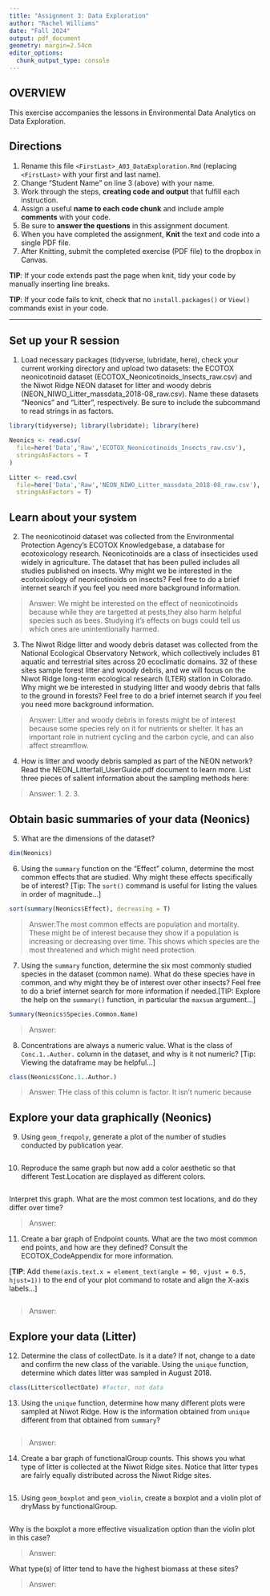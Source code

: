 ```yaml
---
title: "Assignment 3: Data Exploration"
author: "Rachel Williams"
date: "Fall 2024"
output: pdf_document
geometry: margin=2.54cm
editor_options: 
  chunk_output_type: console
---
```


## OVERVIEW

This exercise accompanies the lessons in Environmental Data Analytics on Data Exploration.

## Directions

1.  Rename this file `<FirstLast>_A03_DataExploration.Rmd` (replacing `<FirstLast>` with your first and last name).
2.  Change "Student Name" on line 3 (above) with your name.
3.  Work through the steps, **creating code and output** that fulfill each instruction. 
4.  Assign a useful **name to each code chunk** and include ample **comments** with your code.
5.  Be sure to **answer the questions** in this assignment document.
6.  When you have completed the assignment, **Knit** the text and code into a single PDF file.
7.  After Knitting, submit the completed exercise (PDF file) to the dropbox in Canvas.

**TIP**: If your code extends past the page when knit, tidy your code by manually inserting line breaks.

**TIP**: If your code fails to knit, check that no `install.packages()` or `View()` commands exist in your code. 

---

## Set up your R session

1.  Load necessary packages (tidyverse, lubridate, here), check your current working directory and upload two datasets: the ECOTOX neonicotinoid dataset (ECOTOX_Neonicotinoids_Insects_raw.csv) and the Niwot Ridge NEON dataset for litter and woody debris (NEON_NIWO_Litter_massdata_2018-08_raw.csv). Name these datasets "Neonics" and "Litter", respectively. Be sure to include the subcommand to read strings in as factors.

```r
library(tidyverse); library(lubridate); library(here)

Neonics <- read.csv(
  file=here('Data','Raw','ECOTOX_Neonicotinoids_Insects_raw.csv'),
  stringsAsFactors = T
)

Litter <- read.csv(
  file=here('Data','Raw','NEON_NIWO_Litter_massdata_2018-08_raw.csv'),
  stringsAsFactors = T)

```

## Learn about your system

2.  The neonicotinoid dataset was collected from the Environmental Protection Agency's ECOTOX Knowledgebase, a database for ecotoxicology research. Neonicotinoids are a class of insecticides used widely in agriculture. The dataset that has been pulled includes all studies published on insects. Why might we be interested in the ecotoxicology of neonicotinoids on insects? Feel free to do a brief internet search if you feel you need more background information.

> Answer: We might be interested on the effect of neonicotinoids because while 
they are targetted at pests,they also harm helpful species such as bees. Studying
it's effects on bugs could tell us which ones are unintentionally harmed.

3.  The Niwot Ridge litter and woody debris dataset was collected from the National Ecological Observatory Network, which collectively includes 81 aquatic and terrestrial sites across 20 ecoclimatic domains. 32 of these sites sample forest litter and woody debris, and we will focus on the Niwot Ridge long-term ecological research (LTER) station in Colorado. Why might we be interested in studying litter and woody debris that falls to the ground in forests? Feel free to do a brief internet search if you feel you need more background information.

> Answer: Litter and woody debris in forests might be of interest because some
species rely on it for nutrients or shelter. It has an important role in nutrient
cycling and the carbon cycle, and can also affect streamflow.  

4.  How is litter and woody debris sampled as part of the NEON network? Read the NEON_Litterfall_UserGuide.pdf document to learn more. List three pieces of salient information about the sampling methods here:

> Answer: 
 1.
 2.
 3. 

## Obtain basic summaries of your data (Neonics)

5.  What are the dimensions of the dataset?

```r
dim(Neonics)

```

6.  Using the `summary` function on the "Effect" column, determine the most common effects that are studied. Why might these effects specifically be of interest? [Tip: The `sort()` command is useful for listing the values in order of magnitude...]

```r
sort(summary(Neonics$Effect), decreasing = T)

```

> Answer:The most common effects are population and mortality. These might be 
of interest because they show if a population is increasing or decreasing over 
time. This shows which species are the most threatened and which might need 
protection. 

7.  Using the `summary` function, determine the six most commonly studied species in the dataset (common name). What do these species have in common, and why might they be of interest over other insects? Feel free to do a brief internet search for more information if needed.[TIP: Explore the help on the `summary()` function, in particular the `maxsum` argument...]

```r
Summary(Neonics$Species.Common.Name)

```

> Answer:

8.  Concentrations are always a numeric value. What is the class of `Conc.1..Author.` column in the dataset, and why is it not numeric? [Tip: Viewing the dataframe may be helpful...]

```r
class(Neonics$Conc.1..Author.)

```

> Answer: THe class of this column is factor. It isn't numeric because

## Explore your data graphically (Neonics)

9.  Using `geom_freqpoly`, generate a plot of the number of studies conducted by publication year.

```r


```

10. Reproduce the same graph but now add a color aesthetic so that different Test.Location are displayed as different colors.

```r


```

Interpret this graph. What are the most common test locations, and do they differ over time?

> Answer:

11. Create a bar graph of Endpoint counts. What are the two most common end points, and how are they defined? Consult the ECOTOX_CodeAppendix for more information. 

[**TIP**: Add `theme(axis.text.x = element_text(angle = 90, vjust = 0.5, hjust=1))` to the end of your plot command to rotate and align the X-axis labels...]

```r


```

> Answer:

## Explore your data (Litter)

12. Determine the class of collectDate. Is it a date? If not, change to a date and confirm the new class of the variable. Using the `unique` function, determine which dates litter was sampled in August 2018.

```r
class(Litter$collectDate) #factor, not data


```

13. Using the `unique` function, determine how many different plots were sampled at Niwot Ridge. How is the information obtained from `unique` different from that obtained from `summary`?

```r


```

> Answer:

14. Create a bar graph of functionalGroup counts. This shows you what type of litter is collected at the Niwot Ridge sites. Notice that litter types are fairly equally distributed across the Niwot Ridge sites.

```r


```

15. Using `geom_boxplot` and `geom_violin`, create a boxplot and a violin plot of dryMass by functionalGroup.

```r


```

Why is the boxplot a more effective visualization option than the violin plot in this case?

> Answer:

What type(s) of litter tend to have the highest biomass at these sites?

> Answer:
